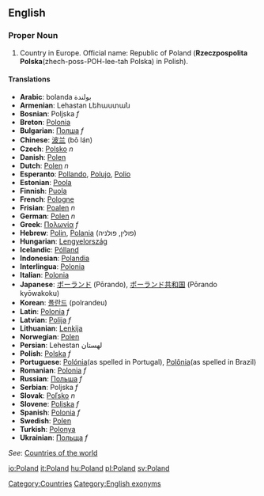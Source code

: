 {{wikipedia}}
==English==

===Proper Noun===
# Country in Europe. Official name: Republic of Poland ('''Rzeczpospolita Polska'''(zhech-poss-POH-lee-tah Polska) in Polish).

====Translations====
*'''Arabic''': bolanda بولندة
*'''Armenian''': Lehastan Լեհաստան
*'''Bosnian''': Poljska ''f''
*'''Breton''': [[Polonia]]
*'''Bulgarian''': [[Полша]] ''f''
*'''Chinese''': [[波兰]] (bō lán)
*'''Czech''': [[Polsko]] ''n''
*'''Danish''': [[Polen]]
*'''Dutch''': [[Polen]] ''n''
*'''Esperanto''': [[Pollando]], [[Polujo]], [[Polio]]
*'''Estonian''': [[Poola]]
*'''Finnish''': [[Puola]]
*'''French''': [[Pologne]]
*'''Frisian''': [[Poalen]] ''n''
*'''German''': [[Polen]] ''n''
*'''Greek''': [[Πολωνία]] ''f''
*'''Hebrew''': [[Polin]], [[Polania]] (פולין, פולניה)
*'''Hungarian''': [[Lengyelország]]
*'''Icelandic''': [[Pólland]]
*'''Indonesian''': [[Polandia]]
*'''Interlingua''': [[Polonia]]
*'''Italian''': [[Polonia]]
*'''Japanese''': [[ポーランド]] (Pōrando), [[ポーランド共和国]] (Pōrando kyōwakoku)
*'''Korean''': [[폴란드]] (polrandeu)
*'''Latin''': [[Polonia]] ''f''
*'''Latvian''': [[Polija]] ''f''
*'''Lithuanian''': [[Lenkija]]
*'''Norwegian''': [[Polen]]
*'''Persian''': Lehestan لهستان
*'''Polish''': [[Polska]] ''f''
*'''Portuguese''': [[Polónia]](as spelled in Portugal), [[Polônia]](as spelled in Brazil)
*'''Romanian''': [[Polonia]] ''f''
*'''Russian''': [[Польша]] ''f''
*'''Serbian''': Poljska ''f''
*'''Slovak''': [[Poľsko]] ''n''
*'''Slovene''': [[Poljska]] ''f''
*'''Spanish''': [[Polonia]] ''f''
*'''Swedish''': [[Polen]]
*'''Turkish''': [[Polonya]]
*'''Ukrainian''': [[Польща]] ''f''

''See'': [[Countries of the world]]

[[Category:Countries]]
[[Category:English exonyms]]

[[io:Poland]]
[[it:Poland]]
[[hu:Poland]]
[[pl:Poland]]
[[sv:Poland]]